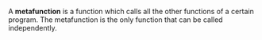 
A '''metafunction''' is a function which calls all the other functions of a certain program. The metafunction is the only function that can be called independently.